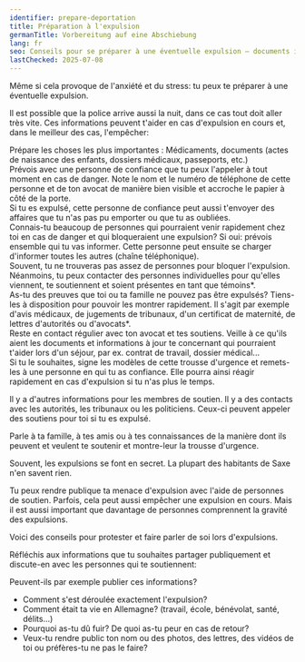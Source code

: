 ```yaml
---
identifier: prepare-deportation
title: Préparation à l'expulsion
germanTitle: Vorbereitung auf eine Abschiebung
lang: fr
seo: Conseils pour se préparer à une éventuelle expulsion – documents importants, contacts d'urgence, preuves et soutien
lastChecked: 2025-07-08
---
```


Même si cela provoque <InternalShortLink identifier="stress">de l'anxiété et du stress</InternalShortLink>: tu peux te préparer à une éventuelle expulsion.

Il est possible que la police arrive aussi la nuit, dans ce cas tout doit aller très vite. Ces informations peuvent t'aider en cas d'expulsion en cours et, dans le meilleur des cas, l'empêcher:

Prépare les choses les plus importantes : Médicaments, documents (actes de naissance des enfants, dossiers médicaux, passeports, etc.) <br/>
Prévois avec une personne de confiance que tu peux l'appeler à tout moment en cas de danger. Note le nom et le numéro de téléphone de cette personne et de ton avocat de manière bien visible et accroche le papier à côté de la porte. <br/>
Si tu es expulsé, cette personne de confiance peut aussi t'envoyer des affaires que tu n'as pas pu emporter ou que tu as oubliées. <br/>
Connais-tu beaucoup de personnes qui pourraient venir rapidement chez toi en cas de danger et qui bloqueraient une expulsion? Si oui: prévois ensemble qui tu vas informer. Cette personne peut ensuite se charger d'informer toutes les autres (chaîne téléphonique). <br/>
Souvent, tu ne trouveras pas assez de personnes pour bloquer l'expulsion. Néanmoins, tu peux contacter des personnes individuelles pour qu'elles viennent, te soutiennent et soient présentes en tant que témoins*. <br/>
As-tu des preuves que toi ou ta famille ne pouvez pas être expulsés? Tiens-les à disposition pour pouvoir les montrer rapidement. Il s'agit par exemple d'avis médicaux, de jugements de tribunaux, d'un certificat de maternité, de lettres d'autorités ou d'avocats*. <br/>
Reste en contact régulier avec ton avocat et tes soutiens. Veille à ce qu'ils aient les documents et informations à jour te concernant qui pourraient t'aider lors d'un séjour, par ex. contrat de travail, dossier médical... <br/>
Si tu le souhaites, signe les <InternalShortLink identifier="forms">modèles</InternalShortLink> de cette trousse d'urgence et remets-les à une personne en qui tu as confiance. Elle pourra ainsi réagir rapidement en cas d'expulsion si tu n'as plus le temps. <br/>

Il y a d'autres <InternalShortLink identifier="support">informations pour les membres de soutien</InternalShortLink>. Il y a <InternalShortLink identifier="contacts">des contacts</InternalShortLink> avec les autorités, les tribunaux ou les politiciens. Ceux-ci peuvent appeler des soutiens pour toi si tu es expulsé.

Parle à ta famille, à tes amis ou à tes connaissances de la manière dont ils peuvent et veulent te soutenir et montre-leur la trousse d'urgence.

Souvent, les expulsions se font en secret. La plupart des habitants de Saxe n'en savent rien.

Tu peux rendre publique ta menace d'expulsion avec l'aide de personnes de soutien. Parfois, cela peut aussi empêcher une expulsion en cours. Mais il est aussi important que davantage de personnes comprennent la gravité des expulsions.

Voici <InternalShortLink identifier="publicity">des conseils pour protester et faire parler de soi</InternalShortLink> lors d'expulsions.

Réfléchis aux informations que tu souhaites partager publiquement et discute-en avec les personnes qui te soutiennent:

Peuvent-ils par exemple publier ces informations?

- Comment s'est déroulée exactement l'expulsion?
- Comment était ta vie en Allemagne? (travail, école, bénévolat, santé, délits...)
- Pourquoi as-tu dû fuir? De quoi as-tu peur en cas de retour?
- Veux-tu rendre public ton nom ou des photos, des lettres, des vidéos de toi ou préfères-tu ne pas le faire?
